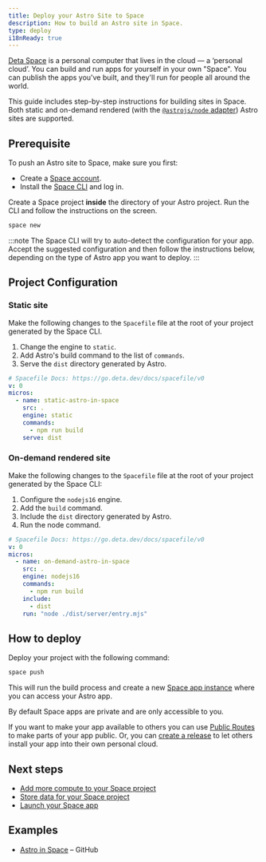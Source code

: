 ```yaml
---
title: Deploy your Astro Site to Space
description: How to build an Astro site in Space.
type: deploy
i18nReady: true
---
```


[Deta Space](https://deta.space/developers) is a personal computer that lives in the cloud — a ‘personal cloud’. You can build and run apps for yourself in your own "Space". You can publish the apps you've built, and they'll run for people all around the world.

This guide includes step-by-step instructions for building sites in Space. Both static and on-demand rendered (with the [`@astrojs/node` adapter](/en/guides/integrations-guide/node/)) Astro sites are supported.

## Prerequisite

To push an Astro site to Space, make sure you first:

- Create a [Space account](https://deta.space).
- Install the [Space CLI](https://deta.space/docs/en/build/reference/cli) and log in.

Create a Space project **inside** the directory of your Astro project. Run the CLI and follow the instructions on the screen.    

```bash
space new
```

:::note
The Space CLI will try to auto-detect the configuration for your app. Accept the suggested configuration and then follow the instructions below, depending on the type of Astro app you want to deploy.
:::


## Project Configuration

### Static site

Make the following changes to the `Spacefile` file at the root of your project generated by the Space CLI. 
	
1. Change the engine to `static`.
2. Add Astro's build command to the list of `commands`.
3. Serve the `dist` directory generated by Astro. 

```yaml title="Spacefile" {6,8,9}
# Spacefile Docs: https://go.deta.dev/docs/spacefile/v0
v: 0
micros:
  - name: static-astro-in-space
    src: .
    engine: static
    commands:
      - npm run build
    serve: dist
```

### On-demand rendered site


Make the following changes to the `Spacefile` file at the root of your project generated by the Space CLI:

1. Configure the `nodejs16` engine.
2. Add the `build` command.
3. Include the `dist` directory generated by Astro. 
4. Run the node command.

```yaml title="Spacefile" {6,8,10,11}
# Spacefile Docs: https://go.deta.dev/docs/spacefile/v0
v: 0
micros:
  - name: on-demand-astro-in-space
    src: .
    engine: nodejs16
    commands:
      - npm run build
    include:
      - dist
    run: "node ./dist/server/entry.mjs"
```

## How to deploy

Deploy your project with the following command:

```bash
space push
```

This will run the build process and create a new [Space app instance](https://deta.space/docs/en/build/fundamentals/development/builder-instance#for-testing) where you can access your Astro app.

By default Space apps are private and are only accessible to you. 

If you want to make your app available to others you can use [Public Routes](https://deta.space/docs/en/reference/spacefile#public_routes) to make parts of your app public. Or, you can [create a release](https://deta.space/docs/en/publish/releasing#releases) to let others install your app into their own personal cloud.

## Next steps

- [Add more compute to your Space project](https://deta.space/docs/en/build/fundamentals/the-space-runtime/micros#adding-a-micro)
- [Store data for your Space project](https://deta.space/docs/en/build/fundamentals/data-storage#content)
- [Launch your Space app](https://deta.space/docs/en/publish/releasing#releases)

## Examples

- [Astro in Space](https://github.com/BogDAAAMN/astro-in-space) – GitHub
